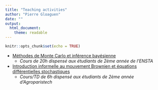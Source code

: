 ```yaml
---
title: "Teaching activities"
author: "Pierre Gloaguen"
date: ""
output: 
  html_document:
    theme: readable
---
```


```r
knitr::opts_chunk$set(echo = TRUE)
```

- [Méthodes de Monte Carlo et inférence bayésienne](01_MonteCarlo.html)
  - *Cours de 20h dispensé aux étudiants de 2ème année de l'ENSTA*
- [Introduction informelle au mouvement Brownien et équations différentielles stochastiques](02_MouvementBrownien.html)
  - *Cours/TD de 6h dispensé aux étudiants de 2ème année d'Agroparistech*
